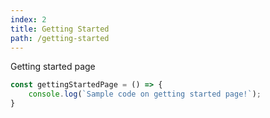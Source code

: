 ```yaml
---
index: 2
title: Getting Started
path: /getting-started
---
```


Getting started page

```ts
const gettingStartedPage = () => {
    console.log(`Sample code on getting started page!`);
}
```